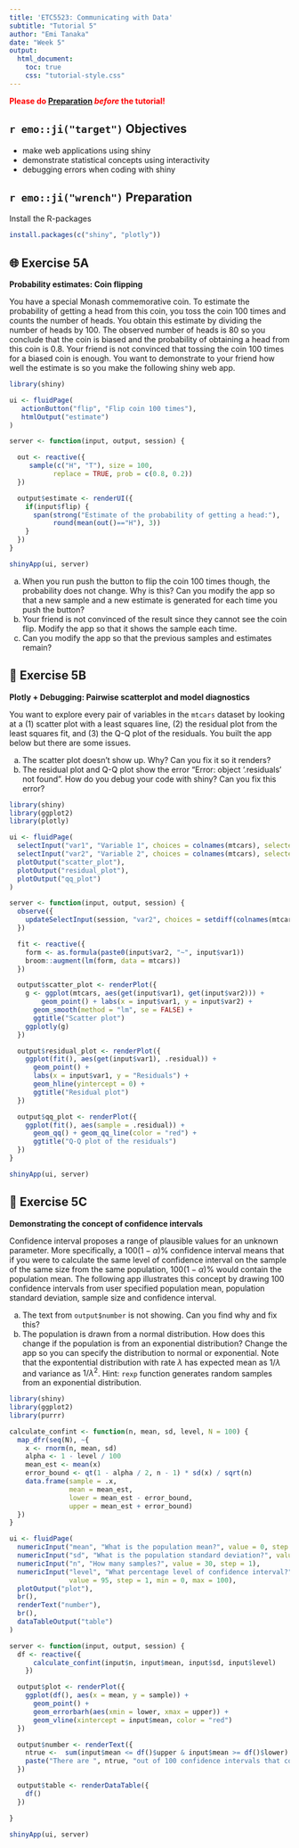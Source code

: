 ```yaml
---
title: 'ETC5523: Communicating with Data'
subtitle: "Tutorial 5"
author: "Emi Tanaka"
date: "Week 5"
output: 
  html_document:
    toc: true
    css: "tutorial-style.css"
---
```



**<span style="color:red">Please do [Preparation](#preparation) *before* the tutorial!</span>**

## `r emo::ji("target")` Objectives

* make web applications using shiny
* demonstrate statistical concepts using interactivity 
* debugging errors when coding with shiny


## `r emo::ji("wrench")` Preparation  

  
Install the R-packages

```r
install.packages(c("shiny", "plotly"))
```


    
## 🌐️ Exercise 5A

**Probability estimates: Coin flipping**

You have a special Monash commemorative coin. To estimate the probability of getting a head from this coin, you toss the coin 100 times and counts the number of heads. You obtain this estimate by dividing the number of heads by 100. The observed number of heads is 80 so you conclude that the coin is biased and the probability of obtaining a head from this coin is 0.8. Your friend is not convinced that tossing the coin 100 times for a biased coin is enough. You want to demonstrate to your friend how well the estimate is so you make the following shiny web app.


```r
library(shiny)

ui <- fluidPage(
   actionButton("flip", "Flip coin 100 times"),
   htmlOutput("estimate")
)

server <- function(input, output, session) {

  out <- reactive({
     sample(c("H", "T"), size = 100,
           replace = TRUE, prob = c(0.8, 0.2))
  })

  output$estimate <- renderUI({
    if(input$flip) {
      span(strong("Estimate of the probability of getting a head:"),
           round(mean(out()=="H"), 3))
    }
  })
}

shinyApp(ui, server)
```

(a) When you run push the button to flip the coin 100 times though, the probability does not change. [Why is this? Can you modify the app so that a new sample and a new estimate is generated for each time you push the button?]{.question}
(b) Your friend is not convinced of the result since they cannot see the coin flip. [Modify the app so that it shows the sample each time.]{.question}
(c) [Can you modify the app so that the previous samples and estimates remain?]{.question}



## 🐧 Exercise 5B

**Plotly + Debugging: Pairwise scatterplot and model diagnostics**

You want to explore every pair of variables in the `mtcars` dataset by looking at a (1) scatter plot with a least squares line, (2) the residual plot from the least squares fit, and (3) the Q-Q plot of the residuals. You built the app below but there are some issues. 

(a) The scatter plot doesn't show up. [Why? Can you fix it so it renders?]{.question}
(b) The residual plot and Q-Q plot show the error "Error: object '.residuals' not found". [How do you debug your code with shiny? Can you fix this error?]{.question}

```r
library(shiny)
library(ggplot2)
library(plotly)

ui <- fluidPage(
  selectInput("var1", "Variable 1", choices = colnames(mtcars), selected = "mpg"),
  selectInput("var2", "Variable 2", choices = colnames(mtcars), selected = "cyl"),
  plotOutput("scatter_plot"),
  plotOutput("residual_plot"),
  plotOutput("qq_plot")
)

server <- function(input, output, session) {
  observe({
    updateSelectInput(session, "var2", choices = setdiff(colnames(mtcars), input$var1))
  })

  fit <- reactive({
    form <- as.formula(paste0(input$var2, "~", input$var1))
    broom::augment(lm(form, data = mtcars))
  })

  output$scatter_plot <- renderPlot({
    g <- ggplot(mtcars, aes(get(input$var1), get(input$var2))) +
        geom_point() + labs(x = input$var1, y = input$var2) +
      geom_smooth(method = "lm", se = FALSE) +
      ggtitle("Scatter plot")
    ggplotly(g)
  })

  output$residual_plot <- renderPlot({
    ggplot(fit(), aes(get(input$var1), .residual)) +
      geom_point() +
      labs(x = input$var1, y = "Residuals") +
      geom_hline(yintercept = 0) +
      ggtitle("Residual plot")
  })

  output$qq_plot <- renderPlot({
    ggplot(fit(), aes(sample = .residual)) +
      geom_qq() + geom_qq_line(color = "red") +
      ggtitle("Q-Q plot of the residuals")
  })
}

shinyApp(ui, server)
```


## 🔧 Exercise 5C

**Demonstrating the concept of confidence intervals**

Confidence interval proposes a range of plausible values for an unknown parameter. More specifically, a $100(1 - \alpha)\%$ confidence interval means that if you were to calculate the same level of confidence interval on the sample of the same size from the same population,  $100(1 - \alpha)\%$ would contain the population mean. The following app illustrates this concept by drawing 100 confidence intervals from user specified population mean, population standard deviation, sample size and confidence interval. 

(a) The text from `output$number` is not showing. [Can you find why and fix this?]{.question}
(b) The population is drawn from a normal distribution. [How does this change if the population is from an exponential distribution? Change the app so you can specify the distribution to normal or exponential.]{.question}  Note that the expontential distribution with rate $\lambda$ has expected mean as $1/\lambda$ and variance as $1/\lambda^2$. Hint: `rexp` function generates random samples from an exponential distribution.


```r
library(shiny)
library(ggplot2)
library(purrr)

calculate_confint <- function(n, mean, sd, level, N = 100) {
  map_dfr(seq(N), ~{
    x <- rnorm(n, mean, sd)
    alpha <- 1 - level / 100
    mean_est <- mean(x)
    error_bound <- qt(1 - alpha / 2, n - 1) * sd(x) / sqrt(n)
    data.frame(sample = .x,
               mean = mean_est,
               lower = mean_est - error_bound,
               upper = mean_est + error_bound)
  })
}

ui <- fluidPage(
  numericInput("mean", "What is the population mean?", value = 0, step = 1),
  numericInput("sd", "What is the population standard deviation?", value = 1, step = 1),
  numericInput("n", "How many samples?", value = 30, step = 1),
  numericInput("level", "What percentage level of confidence interval?",
               value = 95, step = 1, min = 0, max = 100),
  plotOutput("plot"),
  br(),
  renderText("number"),
  br(),
  dataTableOutput("table")
)

server <- function(input, output, session) {
  df <- reactive({
      calculate_confint(input$n, input$mean, input$sd, input$level)
    })

  output$plot <- renderPlot({
    ggplot(df(), aes(x = mean, y = sample)) +
      geom_point() +
      geom_errorbarh(aes(xmin = lower, xmax = upper)) +
      geom_vline(xintercept = input$mean, color = "red")
  })

  output$number <- renderText({
    ntrue <-  sum(input$mean <= df()$upper & input$mean >= df()$lower)
    paste("There are ", ntrue, "out of 100 confidence intervals that contain the population mean.")
  })

  output$table <- renderDataTable({
    df()
  })

}

shinyApp(ui, server)
```

